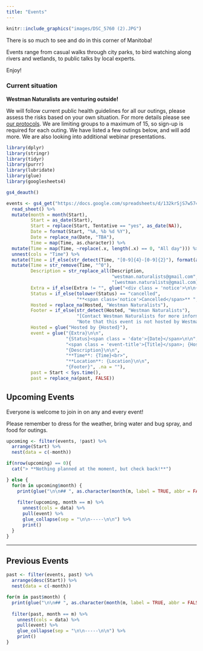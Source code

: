 ```yaml
---
title: "Events"
---
```


```r
knitr::include_graphics("images/DSC_5760 (2).JPG")
```


There is so much to see and do in this corner of Manitoba!

Events range from casual walks through city parks, to bird watching along rivers and wetlands, to public talks by local experts.

Enjoy!

### Current situation {.notice}
**Westman Naturalists are venturing outside!**

We will follow current public health guidelines for all our outings, please assess the risks based on your own situation. For more details please see [our protocols](resources.html). We are limiting groups to a maximum of 15, so sign-up is required for each outing.  We have listed a few outings below, and will add more. We are also looking into additional webinar presentations.


```r
library(dplyr)
library(stringr)
library(tidyr)
library(purrr)
library(lubridate)
library(glue)
library(googlesheets4)

gs4_deauth()

events <- gs4_get("https://docs.google.com/spreadsheets/d/132krSjS7w574gavkX31XxmcmmafXbC-zfM81W2mDXAY/") %>%
  read_sheet() %>%
  mutate(month = month(Start),
         Start = as_date(Start),
         Start = replace(Start, Tentative == "yes", as_date(NA)),
         Date = format(Start, "%A, %b %d %Y"),
         Date = replace_na(Date, "TBA"),
         Time = map(Time, as.character)) %>%
  mutate(Time = map(Time, ~replace(.x, length(.x) == 0, "All day"))) %>%
  unnest(cols = "Time") %>%
  mutate(Time = if_else(str_detect(Time, "[0-9]{4}-[0-9]{2}"), format(as_datetime(Time), "%I:%M %p"), Time)) %>%
  mutate(Time = str_remove(Time, "^0"),
         Description = str_replace_all(Description, 
                                       "westman.naturalists@gmail.com", 
                                       "[westman.naturalists@gmail.com](mailto:westman.naturalists@gmail.com)"),
         Extra = if_else(Extra != "", glue("<div class = 'notice'>\n\n{Extra}\n\n</div>"), ""),
         Status = if_else(tolower(Status) == "cancelled",
                          "**<span class='notice'>Cancelled</span>** ", ""),
         Hosted = replace_na(Hosted, "Westman Naturalists"),
         Footer = if_else(str_detect(Hosted, "Westman Naturalists"), 
                          "[Contact Westman Naturalists for more information](mailto:westman.naturalists@gmail.com)",
                          "Note that this event is not hosted by Westman Naturalists"),
         Hosted = glue("Hosted by {Hosted}"),
         event = glue("{Extra}\n\n",
                      "{Status}<span class = 'date'>{Date}</span>\n\n",
                      "<span class = 'event-title'>{Title}</span>; {Hosted}\n\n",
                      "{Description}\n\n", 
                      "**Time**: {Time}<br>",
                      "**Location**: {Location}\n\n",
                      "{Footer}", .na = ""),
         past = Start < Sys.time(),
         past = replace_na(past, FALSE))
```


## Upcoming Events

Everyone is welcome to join in on any and every event!

Please remember to dress for the weather, bring water and bug spray, and food for outings.
<!-- To aid in planning, please let us know if you are attending any of our out of town trips, by [sending the Westman Naturalists an email](mailto:westman.naturalists@gmail.com). -->



```r
upcoming <- filter(events, !past) %>%
  arrange(Start) %>%
  nest(data = c(-month))

if(nrow(upcoming) == 0){
  cat("> **Nothing planned at the moment, but check back!**")

} else {
  for(m in upcoming$month) {
    print(glue("\n\n## ", as.character(month(m, label = TRUE, abbr = FALSE)), "\n\n"))
    
    filter(upcoming, month == m) %>%
      unnest(cols = data) %>%
      pull(event) %>%
      glue_collapse(sep = "\n\n-----\n\n") %>%
      print()
  }
}
```


--------

## Previous Events
```r
past <- filter(events, past) %>%
  arrange(desc(Start)) %>%
  nest(data = c(-month))

for(m in past$month) {
  print(glue("\n\n## ", as.character(month(m, label = TRUE, abbr = FALSE)), "\n\n"))
  
  filter(past, month == m) %>%
    unnest(cols = data) %>%
    pull(event) %>%
    glue_collapse(sep = "\n\n-----\n\n") %>%
    print()
}
```

